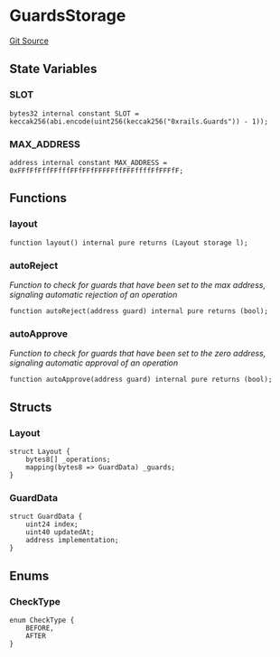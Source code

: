 # GuardsStorage
[Git Source](https://github.com/0xStation/0xrails/blob/491ae339f09853335dba9e897f46862d776d54b5/src/guard/GuardsStorage.sol)


## State Variables
### SLOT

```solidity
bytes32 internal constant SLOT = keccak256(abi.encode(uint256(keccak256("0xrails.Guards")) - 1));
```


### MAX_ADDRESS

```solidity
address internal constant MAX_ADDRESS = 0xFFfFfFffFFfffFFfFFfFFFFFffFFFffffFfFFFfF;
```


## Functions
### layout


```solidity
function layout() internal pure returns (Layout storage l);
```

### autoReject

*Function to check for guards that have been set to the max address,
signaling automatic rejection of an operation*


```solidity
function autoReject(address guard) internal pure returns (bool);
```

### autoApprove

*Function to check for guards that have been set to the zero address,
signaling automatic approval of an operation*


```solidity
function autoApprove(address guard) internal pure returns (bool);
```

## Structs
### Layout

```solidity
struct Layout {
    bytes8[] _operations;
    mapping(bytes8 => GuardData) _guards;
}
```

### GuardData

```solidity
struct GuardData {
    uint24 index;
    uint40 updatedAt;
    address implementation;
}
```

## Enums
### CheckType

```solidity
enum CheckType {
    BEFORE,
    AFTER
}
```

